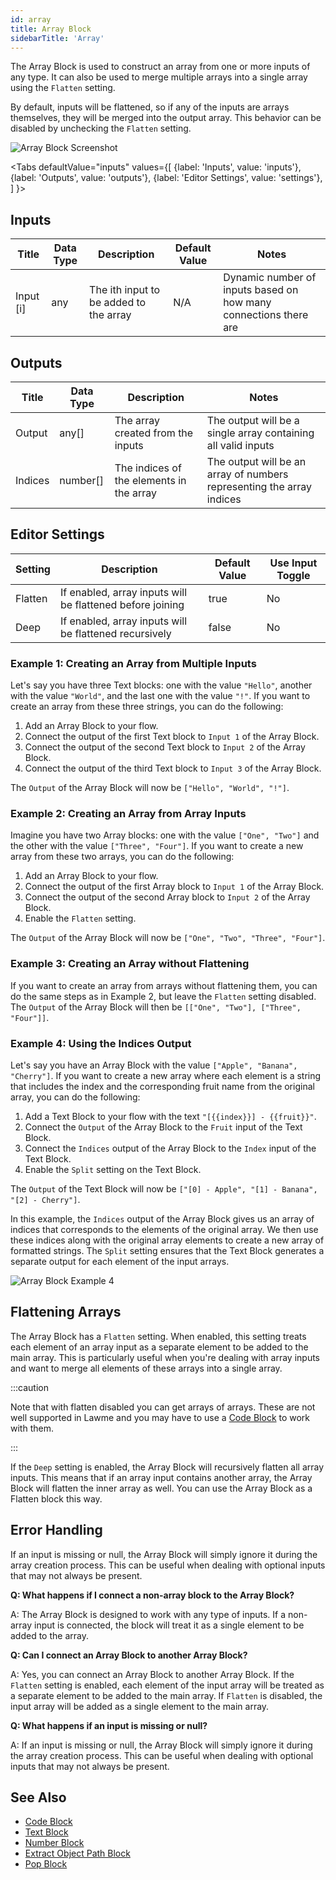 ```yaml
---
id: array
title: Array Block
sidebarTitle: 'Array'
---
```



The Array Block is used to construct an array from one or more inputs of any type. It can also be used to merge multiple arrays into a single array using the `Flatten` setting.

By default, inputs will be flattened, so if any of the inputs are arrays themselves, they will be merged into the output array. This behavior can be disabled by unchecking the `Flatten` setting.

![Array Block Screenshot](./assets/array-block.png)

<Tabs
  defaultValue="inputs"
  values={[
    {label: 'Inputs', value: 'inputs'},
    {label: 'Outputs', value: 'outputs'},
    {label: 'Editor Settings', value: 'settings'},
  ]
}>

<TabItem value="inputs">

## Inputs

| Title     | Data Type | Description                            | Default Value | Notes                                                            |
| --------- | --------- | -------------------------------------- | ------------- | ---------------------------------------------------------------- |
| Input [i] | any       | The ith input to be added to the array | N/A           | Dynamic number of inputs based on how many connections there are |

</TabItem>

<TabItem value="outputs">

## Outputs

| Title   | Data Type | Description                              | Notes                                                                 |
| ------- | --------- | ---------------------------------------- | --------------------------------------------------------------------- |
| Output  | any[]     | The array created from the inputs        | The output will be a single array containing all valid inputs         |
| Indices | number[]  | The indices of the elements in the array | The output will be an array of numbers representing the array indices |

</TabItem>

<TabItem value="settings">

## Editor Settings

| Setting | Description                                               | Default Value | Use Input Toggle |
| ------- | --------------------------------------------------------- | ------------- | ---------------- |
| Flatten | If enabled, array inputs will be flattened before joining | true          | No               |
| Deep    | If enabled, array inputs will be flattened recursively    | false         | No               |

</TabItem>

</Tabs>

### Example 1: Creating an Array from Multiple Inputs

Let's say you have three Text blocks: one with the value `"Hello"`, another with the value `"World"`, and the last one with the value `"!"`. If you want to create an array from these three strings, you can do the following:

1. Add an Array Block to your flow.
2. Connect the output of the first Text block to `Input 1` of the Array Block.
3. Connect the output of the second Text block to `Input 2` of the Array Block.
4. Connect the output of the third Text block to `Input 3` of the Array Block.

The `Output` of the Array Block will now be `["Hello", "World", "!"]`.

### Example 2: Creating an Array from Array Inputs

Imagine you have two Array blocks: one with the value `["One", "Two"]` and the other with the value `["Three", "Four"]`. If you want to create a new array from these two arrays, you can do the following:

1. Add an Array Block to your flow.
2. Connect the output of the first Array block to `Input 1` of the Array Block.
3. Connect the output of the second Array block to `Input 2` of the Array Block.
4. Enable the `Flatten` setting.

The `Output` of the Array Block will now be `["One", "Two", "Three", "Four"]`.

### Example 3: Creating an Array without Flattening

If you want to create an array from arrays without flattening them, you can do the same steps as in Example 2, but leave the `Flatten` setting disabled. The `Output` of the Array Block will then be `[["One", "Two"], ["Three", "Four"]]`.

### Example 4: Using the Indices Output

Let's say you have an Array Block with the value `["Apple", "Banana", "Cherry"]`. If you want to create a new array where each element is a string that includes the index and the corresponding fruit name from the original array, you can do the following:

1. Add a Text Block to your flow with the text `"[{{index}}] - {{fruit}}"`.
2. Connect the `Output` of the Array Block to the `Fruit` input of the Text Block.
3. Connect the `Indices` output of the Array Block to the `Index` input of the Text Block.
4. Enable the `Split` setting on the Text Block.

The `Output` of the Text Block will now be `["[0] - Apple", "[1] - Banana", "[2] - Cherry"]`.

In this example, the `Indices` output of the Array Block gives us an array of indices that corresponds to the elements of the original array. We then use these indices along with the original array elements to create a new array of formatted strings. The `Split` setting ensures that the Text Block generates a separate output for each element of the input arrays.

![Array Block Example 4](./assets/array-block-example-04.png)

## Flattening Arrays

The Array Block has a `Flatten` setting. When enabled, this setting treats each element of an array input as a separate element to be added to the main array. This is particularly useful when you're dealing with array inputs and want to merge all elements of these arrays into a single array.

:::caution

Note that with flatten disabled you can get arrays of arrays. These are not well supported in Lawme and you may have to use a [Code Block](./code) to work with them.

:::

If the `Deep` setting is enabled, the Array Block will recursively flatten all array inputs. This means that if an array input contains another array, the Array Block will flatten the inner array as well. You can
use the Array Block as a Flatten block this way.

## Error Handling

If an input is missing or null, the Array Block will simply ignore it during the array creation process. This can be useful when dealing with optional inputs that may not always be present.

**Q: What happens if I connect a non-array block to the Array Block?**

A: The Array Block is designed to work with any type of inputs. If a non-array input is connected, the block will treat it as a single element to be added to the array.

**Q: Can I connect an Array Block to another Array Block?**

A: Yes, you can connect an Array Block to another Array Block. If the `Flatten` setting is enabled, each element of the input array will be treated as a separate element to be added to the main array. If `Flatten` is disabled, the input array will be added as a single element to the main array.

**Q: What happens if an input is missing or null?**

A: If an input is missing or null, the Array Block will simply ignore it during the array creation process. This can be useful when dealing with optional inputs that may not always be present.

## See Also

- [Code Block](./code.mdx)
- [Text Block](./text.mdx)
- [Number Block](./number.mdx)
- [Extract Object Path Block](./extract-object-path.mdx)
- [Pop Block](./pop.mdx)
